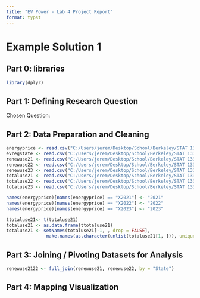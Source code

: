 ```yaml
---
title: "EV Power - Lab 4 Project Report"
format: typst
---
```


# Example Solution 1

## **Part 0: libraries**

```r
library(dplyr)
```

## **Part 1:** **Defining Research Question**

Chosen Question:

## **Part 2: Data Preparation and Cleaning**

```r
energyprice <- read.csv("C:/Users/jerem/Desktop/School/Berkeley/STAT 133/av-energy-price-2021-2023.csv")
evregstate <- read.csv("C:/Users/jerem/Desktop/School/Berkeley/STAT 133/ev-registrations-by-state-2023.csv")
renewuse21 <- read.csv("C:/Users/jerem/Desktop/School/Berkeley/STAT 133/renew-use-2021.csv")
renewuse22 <- read.csv("C:/Users/jerem/Desktop/School/Berkeley/STAT 133/renew-use-2022.csv")
renewuse23 <- read.csv("C:/Users/jerem/Desktop/School/Berkeley/STAT 133/renew-use-2023.csv")
totaluse21 <- read.csv("C:/Users/jerem/Desktop/School/Berkeley/STAT 133/total-use-2021.csv")
totaluse22 <- read.csv("C:/Users/jerem/Desktop/School/Berkeley/STAT 133/total-use-2022.csv")
totaluse23 <- read.csv("C:/Users/jerem/Desktop/School/Berkeley/STAT 133/total-use-2023.csv")

names(energyprice)[names(energyprice) == "X2021"] <- "2021"
names(energyprice)[names(energyprice) == "X2022"] <- "2022"
names(energyprice)[names(energyprice) == "X2023"] <- "2023"

ttotaluse21<- t(totaluse21)
totaluse21 <- as.data.frame(ttotaluse21)
totaluse21 <- setNames(totaluse21[-1, , drop = FALSE],
               make.names(as.character(unlist(totaluse21[1, ])), unique = TRUE))
```

## **Part 3: Joining / Pivoting Datasets for Analysis**

```r
renewuse2122 <- full_join(renewuse21, renewuse22, by = "State")
```

## **Part 4: Mapping Visualization**

```r

```
